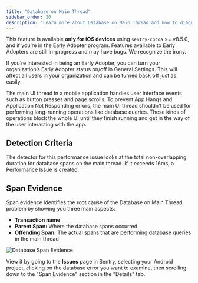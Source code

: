 ```yaml
---
title: "Database on Main Thread"
sidebar_order: 20
description: "Learn more about Database on Main Thread and how to diagnose and fix these issues."
---
```


<Note>

This feature is available **only for iOS devices** using `sentry-cocoa` >= v8.5.0, and if you're in the Early Adopter program. Features available to Early Adopters are still in-progress and may have bugs. We recognize the irony.

If you’re interested in being an Early Adopter, you can turn your organization’s Early Adopter status on/off in General Settings. This will affect all users in your organization and can be turned back off just as easily.

</Note>


The main UI thread in a mobile application handles user interface events such as button presses and page scrolls. To prevent App Hangs and Application Not Responding errors, the main UI thread shouldn't be used for performing long-running operations like database queries. These kinds of operations block the whole UI until they finish running and get in the way of the user interacting with the app.

## Detection Criteria

The detector for this performance issue looks at the total non-overlapping duration for database spans on the main thread. If it exceeds 16ms, a Performance Issue is created.

## Span Evidence

Span evidence identifies the root cause of the Database on Main Thread problem by showing you three main aspects:

- **Transaction name**
- **Parent Span:**  Where the database spans occurred
- **Offending Span:** The actual spans that are performing database queries in the main thread

![Database Span Evidence](db-io.png)

View it by going to the **Issues** page in Sentry, selecting your Android project, clicking on the database error you want to examine, then scrolling down to the "Span Evidence" section in the "Details" tab.